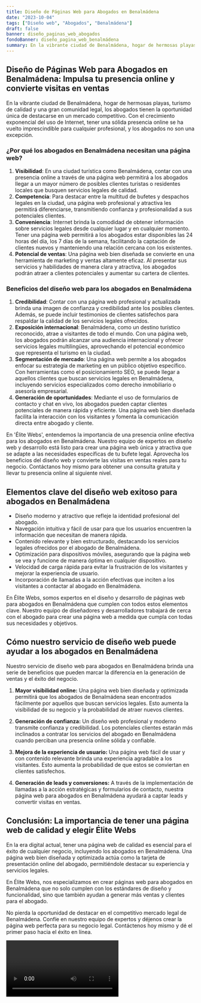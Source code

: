 ```yaml
---
title: Diseño de Páginas Web para Abogados en Benalmádena
date: "2023-10-04"
tags: ["Diseño web", "Abogados", "Benalmádena"]
draft: false
banner: diseño_paginas_web_abogados
fondoBanner: diseño_pagina_web_benalmádena
summary: En la vibrante ciudad de Benalmádena, hogar de hermosas playas, turismo de calidad y una gran comunidad legal, los abogados tienen la oportunidad única de destacarse en un mercado competitivo. Con el crecimiento exponencial del uso de Internet, tener una sólida presencia online se ha vuelto imprescindible para cualquier profesional, y los abogados no son una excepción.
---
```



## Diseño de Páginas Web para Abogados en Benalmádena: Impulsa tu presencia online y convierte visitas en ventas

En la vibrante ciudad de Benalmádena, hogar de hermosas playas, turismo de calidad y una gran comunidad legal, los abogados tienen la oportunidad única de destacarse en un mercado competitivo. Con el crecimiento exponencial del uso de Internet, tener una sólida presencia online se ha vuelto imprescindible para cualquier profesional, y los abogados no son una excepción.

### ¿Por qué los abogados en Benalmádena necesitan una página web?

1. **Visibilidad**: En una ciudad turística como Benalmádena, contar con una presencia online a través de una página web permitirá a los abogados llegar a un mayor número de posibles clientes turistas o residentes locales que busquen servicios legales de calidad.
2. **Competencia**: Para destacar entre la multitud de bufetes y despachos legales en la ciudad, una página web profesional y atractiva les permitirá diferenciarse, transmitiendo confianza y profesionalidad a sus potenciales clientes.
3. **Conveniencia**: Internet brinda la comodidad de obtener información sobre servicios legales desde cualquier lugar y en cualquier momento. Tener una página web permitirá a los abogados estar disponibles las 24 horas del día, los 7 días de la semana, facilitando la captación de clientes nuevos y manteniendo una relación cercana con los existentes.
4. **Potencial de ventas**: Una página web bien diseñada se convierte en una herramienta de marketing y ventas altamente eficaz. Al presentar sus servicios y habilidades de manera clara y atractiva, los abogados podrán atraer a clientes potenciales y aumentar su cartera de clientes.

### Beneficios del diseño web para los abogados en Benalmádena

1. **Credibilidad**: Contar con una página web profesional y actualizada brinda una imagen de confianza y credibilidad ante los posibles clientes. Además, se puede incluir testimonios de clientes satisfechos para respaldar la calidad de los servicios legales ofrecidos.
2. **Exposición internacional**: Benalmádena, como un destino turístico reconocido, atrae a visitantes de todo el mundo. Con una página web, los abogados podrán alcanzar una audiencia internacional y ofrecer servicios legales multilingües, aprovechando el potencial económico que representa el turismo en la ciudad.
3. **Segmentación de mercado**: Una página web permite a los abogados enfocar su estrategia de marketing en un público objetivo específico. Con herramientas como el posicionamiento SEO, se puede llegar a aquellos clientes que buscan servicios legales en Benalmádena, incluyendo servicios especializados como derecho inmobiliario o asesoría empresarial.
4. **Generación de oportunidades**: Mediante el uso de formularios de contacto y chat en vivo, los abogados pueden captar clientes potenciales de manera rápida y eficiente. Una página web bien diseñada facilita la interacción con los visitantes y fomenta la comunicación directa entre abogado y cliente.

En 'Élite Webs', entendemos la importancia de una presencia online efectiva para los abogados en Benalmádena. Nuestro equipo de expertos en diseño web y desarrollo está listo para crear una página web única y atractiva que se adapte a las necesidades específicas de tu bufete legal. Aprovecha los beneficios del diseño web y convierte las visitas en ventas reales para tu negocio. Contáctanos hoy mismo para obtener una consulta gratuita y llevar tu presencia online al siguiente nivel.

<GifSeo />

<Cta />

## Elementos clave del diseño web exitoso para abogados en Benalmádena

- Diseño moderno y atractivo que refleje la identidad profesional del abogado.
- Navegación intuitiva y fácil de usar para que los usuarios encuentren la información que necesitan de manera rápida.
- Contenido relevante y bien estructurado, destacando los servicios legales ofrecidos por el abogado de Benalmádena.
- Optimización para dispositivos móviles, asegurando que la página web se vea y funcione de manera óptima en cualquier dispositivo.
- Velocidad de carga rápida para evitar la frustración de los visitantes y mejorar la experiencia de usuario.
- Incorporación de llamadas a la acción efectivas que inciten a los visitantes a contactar al abogado en Benalmádena.

En Élite Webs, somos expertos en el diseño y desarrollo de páginas web para abogados en Benalmádena que cumplen con todos estos elementos clave. Nuestro equipo de diseñadores y desarrolladores trabajará de cerca con el abogado para crear una página web a medida que cumpla con todas sus necesidades y objetivos.

## Cómo nuestro servicio de diseño web puede ayudar a los abogados en Benalmádena

Nuestro servicio de diseño web para abogados en Benalmádena brinda una serie de beneficios que pueden marcar la diferencia en la generación de ventas y el éxito del negocio.

1. **Mayor visibilidad online:** Una página web bien diseñada y optimizada permitirá que los abogados de Benalmádena sean encontrados fácilmente por aquellos que buscan servicios legales. Esto aumenta la visibilidad de su negocio y la probabilidad de atraer nuevos clientes.

2. **Generación de confianza:** Un diseño web profesional y moderno transmite confianza y credibilidad. Los potenciales clientes estarán más inclinados a contratar los servicios del abogado en Benalmádena cuando perciban una presencia online sólida y confiable.

3. **Mejora de la experiencia de usuario:** Una página web fácil de usar y con contenido relevante brinda una experiencia agradable a los visitantes. Esto aumenta la probabilidad de que estos se conviertan en clientes satisfechos.

4. **Generación de leads y conversiones:** A través de la implementación de llamadas a la acción estratégicas y formularios de contacto, nuestra página web para abogados en Benalmádena ayudará a captar leads y convertir visitas en ventas.

## Conclusión: La importancia de tener una página web de calidad y elegir Élite Webs

En la era digital actual, tener una página web de calidad es esencial para el éxito de cualquier negocio, incluyendo los abogados en Benalmádena. Una página web bien diseñada y optimizada actúa como la tarjeta de presentación online del abogado, permitiéndole destacar su experiencia y servicios legales.

En Élite Webs, nos especializamos en crear páginas web para abogados en Benalmádena que no solo cumplen con los estándares de diseño y funcionalidad, sino que también ayudan a generar más ventas y clientes para el abogado.

No pierda la oportunidad de destacar en el competitivo mercado legal de Benalmádena. Confíe en nuestro equipo de expertos y déjenos crear la página web perfecta para su negocio legal. Contáctenos hoy mismo y dé el primer paso hacia el éxito en línea.

<Video />

<CtaBot job="Abogados" city="Benalmádena" />

<Gmaps query="Benalmádena+españa+maps" />
